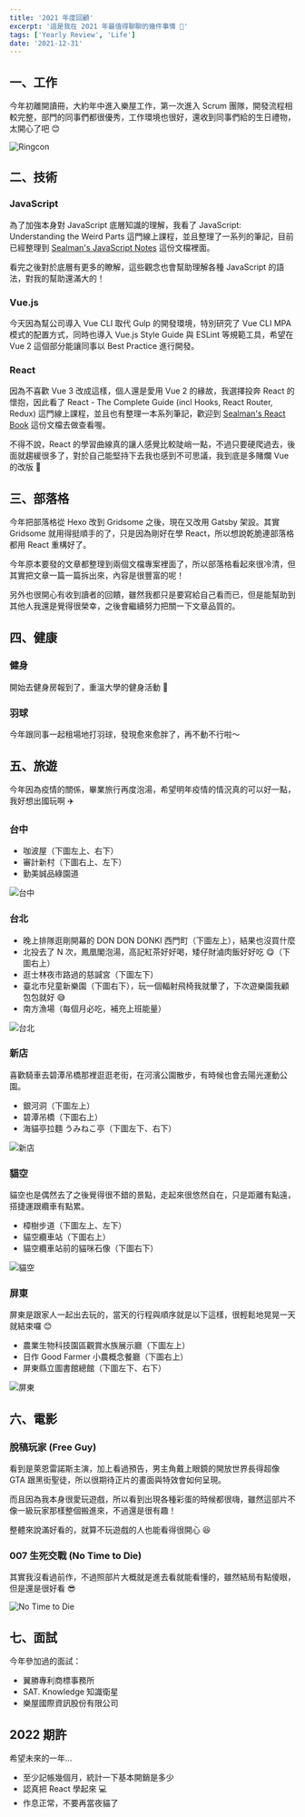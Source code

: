 ```yaml
---
title: '2021 年度回顧'
excerpt: '這是我在 2021 年最值得聊聊的幾件事情 🎉'
tags: ['Yearly Review', 'Life']
date: '2021-12-31'
---
```


## 一、工作

今年初離開讀冊，大約年中進入樂屋工作，第一次進入 Scrum 團隊，開發流程相較完整，部門的同事們都很優秀，工作環境也很好，還收到同事們給的生日禮物，太開心了吧 😊

![Ringcon](https://i.imgur.com/zKW6qQN.jpg)

## 二、技術

### JavaScript

為了加強本身對 JavaScript 底層知識的理解，我看了 JavaScript: Understanding the Weird Parts 這門線上課程，並且整理了一系列的筆記，目前已經整理到 [Sealman's JavaScript Notes](https://javascript.sealman.tw) 這份文檔裡面。

看完之後對於底層有更多的瞭解，這些觀念也會幫助理解各種 JavaScript 的語法，對我的幫助還滿大的！

### Vue.js

今天因為幫公司導入 Vue CLI 取代 Gulp 的開發環境，特別研究了 Vue CLI MPA 模式的配置方式，同時也導入 Vue.js Style Guide 與 ESLint 等規範工具，希望在 Vue 2 這個部分能讓同事以 Best Practice 進行開發。

### React

因為不喜歡 Vue 3 改成這樣，個人還是愛用 Vue 2 的緣故，我選擇投奔 React 的懷抱，因此看了 React - The Complete Guide (incl Hooks, React Router, Redux) 這門線上課程，並且也有整理一本系列筆記，歡迎到 [Sealman's React Book](https://react.sealman.tw) 這份文檔去做查看喔。

不得不說，React 的學習曲線真的讓人感覺比較陡峭一點，不過只要硬爬過去，後面就趨緩很多了，對於自己能堅持下去我也感到不可思議，我到底是多賭爛 Vue 的改版 🫢

## 三、部落格

今年把部落格從 Hexo 改到 Gridsome 之後，現在又改用 Gatsby 架設。其實 Gridsome 就用得挺順手的了，只是因為剛好在學 React，所以想說乾脆連部落格都用 React 重構好了。

今年原本要發的文章都整理到兩個文檔專案裡面了，所以部落格看起來很冷清，但其實把文章一篇一篇拆出來，內容是很豐富的呢！

另外也很開心有收到讀者的回饋，雖然我都只是要寫給自己看而已，但是能幫助到其他人我還是覺得很榮幸，之後會繼續努力把關一下文章品質的。

## 四、健康

### 健身

開始去健身房報到了，重溫大學的健身活動 💪

### 羽球

今年跟同事一起租場地打羽球，發現愈來愈胖了，再不動不行啦～

## 五、旅遊

今年因為疫情的關係，畢業旅行再度泡湯，希望明年疫情的情況真的可以好一點，我好想出國玩啊 ✈️

### 台中

- 咖波屋（下圖左上、右下）
- 審計新村（下圖右上、左下）
- 勤美誠品綠園道

![台中](https://i.imgur.com/fgZqTFT.jpg)

### 台北

- 晚上排隊逛剛開幕的 DON DON DONKI 西門町（下圖左上），結果也沒買什麼
- 北投去了 N 次，鳳凰閣泡湯，高記紅茶好好喝，矮仔財滷肉飯好好吃 😋（下圖右上）
- 逛士林夜市路過的慈諴宮（下圖左下）
- 臺北市兒童新樂園（下圖右下），玩一個輻射飛椅我就暈了，下次遊樂園我顧包包就好 😅
- 南方漁場（每個月必吃，補充上班能量）

![台北](https://i.imgur.com/A8Kww8l.jpg)

### 新店

喜歡騎車去碧潭吊橋那裡逛逛老街，在河濱公園散步，有時候也會去陽光運動公園。

- 銀河洞（下圖左上）
- 碧潭吊橋（下圖右上）
- 海貓亭拉麵 うみねこ亭（下圖左下、右下）

![新店](https://i.imgur.com/osfyjwo.jpg)

### 貓空

貓空也是偶然去了之後覺得很不錯的景點，走起來很悠然自在，只是距離有點遠，搭捷運跟纜車有點累。

- 樟樹步道（下圖左上、左下）
- 貓空纜車站（下圖右上）
- 貓空纜車站前的貓咪石像（下圖右下）

![貓空](https://i.imgur.com/0su5eyl.jpg)

### 屏東

屏東是跟家人一起出去玩的，當天的行程與順序就是以下這樣，很輕鬆地晃晃一天就結束囉 😊

- 農業生物科技園區觀賞水族展示廳（下圖左上）
- 日作 Good Farmer 小農概念餐廳（下圖右上）
- 屏東縣立圖書館總館（下圖左下、右下）

![屏東](https://i.imgur.com/AHlJEkm.jpg)

## 六、電影

### 脫稿玩家 (Free Guy)

看到是萊恩雷諾斯主演，加上看過預告，男主角戴上眼鏡的開放世界長得超像 GTA 跟黑街聖徒，所以很期待正片的畫面與特效會如何呈現。

而且因為我本身很愛玩遊戲，所以看到出現各種彩蛋的時候都很嗨，雖然這部片不像一級玩家那樣整個搬進來，不過還是很有趣！

整體來說滿好看的，就算不玩遊戲的人也能看得很開心 😆

### 007 生死交戰 (No Time to Die)

其實我沒看過前作，不過照部片大概就是進去看就能看懂的，雖然結局有點傻眼，但是還是很好看 😎

![No Time to Die](https://i.imgur.com/2yoJcE7.jpg)

## 七、面試

今年參加過的面試：

- 翼勝專利商標事務所
- SAT. Knowledge 知識衛星
- 樂屋國際資訊股份有限公司

## 2022 期許

希望未來的一年…

- 至少記帳幾個月，統計一下基本開銷是多少
- 認真把 React 學起來 💻
- 作息正常，不要再當夜貓了

